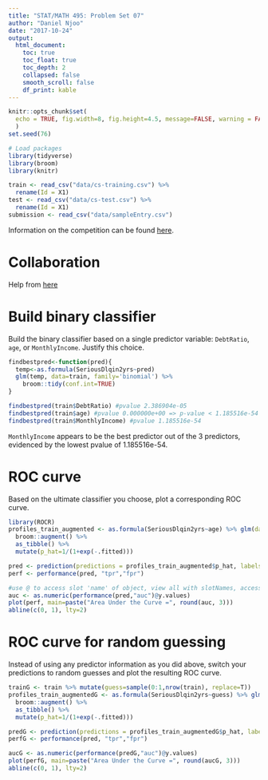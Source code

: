 ```yaml
---
title: "STAT/MATH 495: Problem Set 07"
author: "Daniel Njoo"
date: "2017-10-24"
output:
  html_document:
    toc: true
    toc_float: true
    toc_depth: 2
    collapsed: false
    smooth_scroll: false
    df_print: kable
---
```


```r
knitr::opts_chunk$set(
  echo = TRUE, fig.width=8, fig.height=4.5, message=FALSE, warning = FALSE
  )
set.seed(76)

# Load packages
library(tidyverse)
library(broom)
library(knitr)

train <- read_csv("data/cs-training.csv") %>% 
  rename(Id = X1)
test <- read_csv("data/cs-test.csv") %>% 
  rename(Id = X1)
submission <- read_csv("data/sampleEntry.csv")
```

Information on the competition can be found [here](https://www.kaggle.com/c/GiveMeSomeCredit/data).

# Collaboration

Help from [here](https://rudeboybert.github.io/STAT495/quickstart.html)

# Build binary classifier

Build the binary classifier based on a single predictor variable: `DebtRatio`,
`age`, or `MonthlyIncome`. Justify this choice.

```r
findbestpred<-function(pred){
  temp<-as.formula(SeriousDlqin2yrs~pred) 
  glm(temp, data=train, family='binomial') %>% 
    broom::tidy(conf.int=TRUE)
}

findbestpred(train$DebtRatio) #pvalue 2.386904e-05
findbestpred(train$age) #pvalue 0.000000e+00 => p-value < 1.185516e-54
findbestpred(train$MonthlyIncome) #pvalue 1.185516e-54

```

`MonthlyIncome` appears to be the best predictor out of the 3 predictors, evidenced by the lowest pvalue of 1.185516e-54.

# ROC curve

Based on the ultimate classifier you choose, plot a corresponding ROC curve.

```r
library(ROCR)
profiles_train_augmented <- as.formula(SeriousDlqin2yrs~age) %>% glm(data=train, family='binomial')  %>% 
  broom::augment() %>% 
  as_tibble() %>% 
  mutate(p_hat=1/(1+exp(-.fitted)))

pred <- prediction(predictions = profiles_train_augmented$p_hat, labels = profiles_train_augmented$SeriousDlqin2yrs)
perf <- performance(pred, "tpr","fpr")

#use @ to access slot 'name' of object, view all with slotNames, access one with slot(pred, 'name_of_slot), and sapply(slotNames(pred), function(x) length(slot(pred, x))) to see length of all slots (list of 1)
auc <- as.numeric(performance(pred,"auc")@y.values)
plot(perf, main=paste("Area Under the Curve =", round(auc, 3)))
abline(c(0, 1), lty=2)
```

# ROC curve for random guessing

Instead of using any predictor information as you did above, switch your
predictions to random guesses and plot the resulting ROC curve.

```r
trainG <- train %>% mutate(guess=sample(0:1,nrow(train), replace=T))
profiles_train_augmentedG <- as.formula(SeriousDlqin2yrs~guess) %>% glm(data=trainG, family='binomial')  %>%
  broom::augment() %>% 
  as_tibble() %>% 
  mutate(p_hat=1/(1+exp(-.fitted)))

predG <- prediction(predictions = profiles_train_augmentedG$p_hat, labels = profiles_train_augmentedG$SeriousDlqin2yrs)
perfG <- performance(pred, "tpr","fpr")

aucG <- as.numeric(performance(predG,"auc")@y.values)
plot(perfG, main=paste("Area Under the Curve =", round(aucG, 3)))
abline(c(0, 1), lty=2)

```
